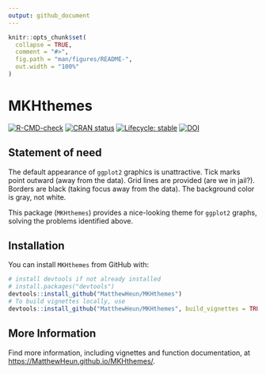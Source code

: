```yaml
---
output: github_document
---
```


<!-- README.md is generated from README.Rmd. Please edit that file -->

```r
knitr::opts_chunk$set(
  collapse = TRUE,
  comment = "#>",
  fig.path = "man/figures/README-",
  out.width = "100%"
)
```

# MKHthemes

<!-- badges: start -->
[![R-CMD-check](https://github.com/MatthewHeun/MKHthemes/actions/workflows/R-CMD-check.yaml/badge.svg)](https://github.com/MatthewHeun/MKHthemes/actions/workflows/R-CMD-check.yaml)
[![CRAN status](https://www.r-pkg.org/badges/version/CLPFUDatabase)](https://CRAN.R-project.org/package=CLPFUDatabase)
[![Lifecycle: stable](https://img.shields.io/badge/lifecycle-stable-brightgreen.svg)](https://lifecycle.r-lib.org/articles/stages.html#stable)
[![DOI](https://zenodo.org/badge/DOI/10.5281/zenodo.8349995.svg)](https://doi.org/10.5281/zenodo.8349995)
<!-- badges: end -->

## Statement of need

The default appearance of `ggplot2` graphics is unattractive. 
Tick marks point outward (away from the data).
Grid lines are provided (are we in jail?).
Borders are black (taking focus away from the data).
The background color is gray, not white.

This package (`MKHthemes`) provides 
a nice-looking theme for `ggplot2` graphs,
solving the problems identified above.


## Installation

You can install `MKHthemes` from GitHub with:

```r
# install devtools if not already installed
# install.packages("devtools")
devtools::install_github("MatthewHeun/MKHthemes")
# To build vignettes locally, use
devtools::install_github("MatthewHeun/MKHthemes", build_vignettes = TRUE)
```


## More Information

Find more information, including vignettes and function documentation, at 
<https://MatthewHeun.github.io/MKHthemes/>.

